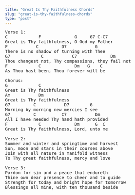 ```yaml
---
title: "Great Is Thy Faithfulness Chords"
slug: "great-is-thy-faithfulness-chords"
type: "post"
---
```


<pre>Verse 1:
C            F             G     G7 C-C7
Great is Thy faithfulness, O God my Father
F           C         D7           G          
There is no shadow of turning with Thee
G7            C           C7             Dm
Thou changest not, Thy compassions, they fail not
F            C             Dm   G    C
As Thou hast been, Thou forever will be

Chorus:
G            C
Great is Thy faithfulness 
Am           Dm
Great is Thy faithfulness
G7         C           D7        G
Morning by morning new mercies I see
G7         C          C7           Dm  
All I have needed Thy hand hath provided
F            C             Dm      G  C
Great is Thy faithfulness, Lord, unto me

Verse 2:
Summer and winter and springtime and harvest
Sun, moon and stars in their courses above 
Join with all nature in manifold witness 
To Thy great faithfulness, mercy and love

Verse 3:
Pardon for sin and a peace that endureth 
Thine own dear presence to cheer and to guide
Strength for today and bright hope for tomorrow
Blessings all mine, with ten thousand beside
</pre>
